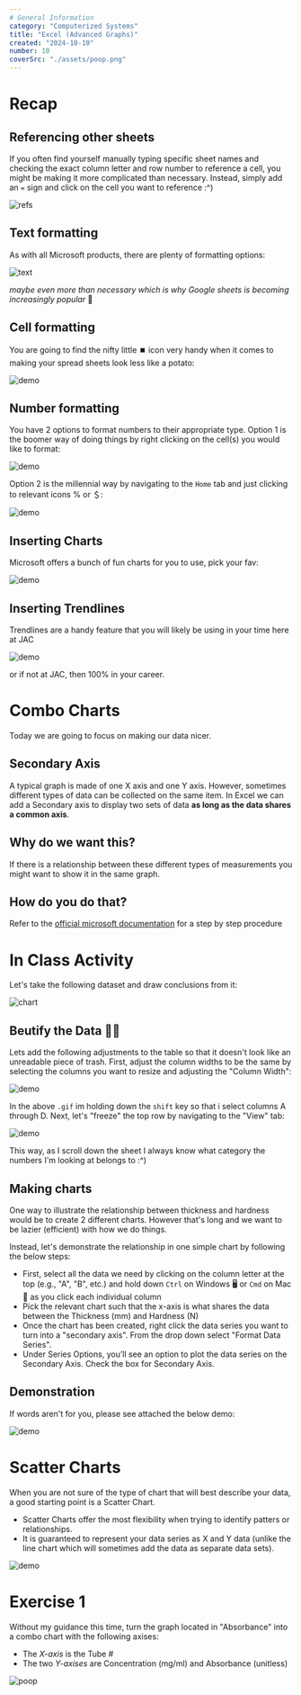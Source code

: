 ```yaml
---
# General Information
category: "Computerized Systems"
title: "Excel (Advanced Graphs)"
created: "2024-10-10"
number: 10
coverSrc: "./assets/poop.png"
---
```


# Recap

## Referencing other sheets

If you often find yourself manually typing specific sheet names and checking the exact column letter and row number to reference a cell, you might be making it more complicated than necessary. Instead, simply add an `=` sign and click on the cell you want to reference :^)

![refs](./assets/refs.gif)

## Text formatting

As with all Microsoft products, there are plenty of formatting options:

![text](./assets/text.gif)

_maybe even more than necessary which is why Google sheets is becoming increasingly popular_ 👀

## Cell formatting

You are going to find the nifty little ⏹️ icon very handy when it comes to making your spread sheets look less like a potato:

![demo](./assets/cell.gif)

## Number formatting

You have 2 options to format numbers to their appropriate type. Option 1 is the boomer way of doing things by right clicking on the cell(s) you would like to format:

![demo](./assets/form.gif)

Option 2 is the millennial way by navigating to the `Home` tab and just clicking to relevant icons % or ＄:

![demo](./assets/formlazy.gif)

## Inserting Charts

Microsoft offers a bunch of fun charts for you to use, pick your fav:

![demo](./assets/chart.gif)

## Inserting Trendlines

Trendlines are a handy feature that you will likely be using in your time here at JAC

![demo](./assets/trend.gif)

or if not at JAC, then 100% in your career.

# Combo Charts

Today we are going to focus on making our data nicer.

## Secondary Axis

A typical graph is made of one X axis and one Y axis. However, sometimes different types of data can be collected on the same item. In Excel we can add a Secondary axis to display two sets of data **as long as the data shares a common axis**.

## Why do we want this?

If there is a relationship between these different types of measurements you might want to show it in the same graph.

## How do you do that?

Refer to the [official microsoft documentation](https://support.microsoft.com/en-us/office/add-or-remove-a-secondary-axis-in-a-chart-in-excel-91da1e2f-5db1-41e9-8908-e1a2e14dd5a9) for a step by step procedure

# In Class Activity

Let's take the following dataset and draw conclusions from it:

![chart](./assets/chart.png)

## Beutify the Data 💅✨

Lets add the following adjustments to the table so that it doesn't look like an unreadable piece of trash. First, adjust the column widths to be the same by selecting the columns you want to resize and adjusting the "Column Width":

![demo](./assets/resize-cols.gif)

In the above `.gif` im holding down the `shift` key so that i select columns A through D. Next, let's "freeze" the top row by navigating to the "View" tab:

![demo](./assets/freeze.gif)

This way, as I scroll down the sheet I always know what category the numbers I'm looking at belongs to :^)

## Making charts

One way to illustrate the relationship between thickness and hardness would be to create 2 different charts. However that's long and we want to be lazier (efficient) with how we do things.

Instead, let's demonstrate the relationship in one simple chart by following the below steps:

- First, select all the data we need by clicking on the column letter at the top (e.g., "A", "B", etc.) and hold down `Ctrl` on Windows 🖥️ or `Cmd` on Mac 🍎 as you click each individual column
- Pick the relevant chart such that the x-axis is what shares the data between the Thickness (mm) and Hardness (N)
- Once the chart has been created, right click the data series you want to turn into a "secondary axis". From the drop down select "Format Data Series".
- Under Series Options, you’ll see an option to plot the data series on the Secondary Axis. Check the box for Secondary Axis.

## Demonstration

If words aren't for you, please see attached the below demo:

![demo](./assets/2.gif)

# Scatter Charts

When you are not sure of the type of chart that will best describe your data, a good starting point is a Scatter Chart.

- Scatter Charts offer the most flexibility when trying to identify patters or relationships.
- It is guaranteed to represent your data series as X and Y data (unlike the line chart which will sometimes add the data as separate data sets).

![demo](./assets/scatter.gif)

# Exercise 1

Without my guidance this time, turn the graph located in "Absorbance" into a combo chart with the following axises:

- The _X-axis_ is the Tube #
- The two _Y-axises_ are Concentration (mg/ml) and Absorbance (unitless)

![poop](./assets/poop.png)
